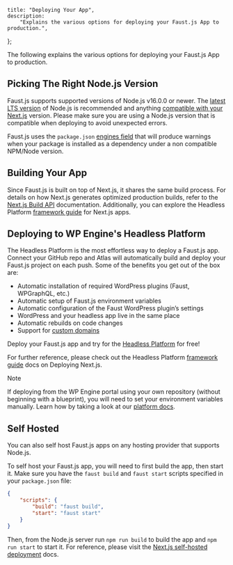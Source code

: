 	title: "Deploying Your App",
	description:
		"Explains the various options for deploying your Faust.js App to production.",
};

The following explains the various options for deploying your Faust.js App to production.

## Picking The Right Node.js Version

Faust.js supports supported versions of Node.js v16.0.0 or newer. The [latest LTS version](https://nodejs.org/en/about/previous-releases) of Node.js is recommended and anything [compatible with your Next.js](https://nextjs.org/docs/pages/getting-started/installation) version. Please make sure you are using a Node.js version that is compatible when deploying to avoid unexpected errors.

Faust.js uses the `package.json` [engines field](https://docs.npmjs.com/cli/v9/configuring-npm/package-json#engines) that will produce warnings when your package is installed as a dependency under a non compatible NPM/Node version.

## Building Your App

Since Faust.js is built on top of Next.js, it shares the same build process. For details on how Next.js generates optimized production builds, refer to the [Next.js Build API](<(https://nextjs.org/docs/pages/building-your-application/deploying#nextjs-build-api)>) documentation. Additionally, you can explore the Headless Platform [framework guide](https://developers.wpengine.com/docs/atlas/framework-guides/next-js/next/) for Next.js apps.

## Deploying to WP Engine's Headless Platform

The Headless Platform is the most effortless way to deploy a Faust.js app. Connect your GitHub repo and Atlas will automatically build and deploy your Faust.js project on each push. Some of the benefits you get out of the box are:

- Automatic installation of required WordPress plugins (Faust, WPGraphQL, etc.)
- Automatic setup of Faust.js environment variables
- Automatic configuration of the Faust WordPress plugin’s settings
- WordPress and your headless app live in the same place
- Automatic rebuilds on code changes
- Support for [custom domains](https://wpengine.com/support/add-domain-in-user-portal/)

Deploy your Faust.js app and try for the [Headless Platform](https://wpengine.com/headless-wordpress/#form) for free!

For further reference, please check out the Headless Platform [framework guide](https://developers.wpengine.com/docs/atlas/framework-guides/next-js/next/) docs on Deploying Next.js.

> [!NOTE]
> If deploying from the WP Engine portal using your own repository (without beginning with a blueprint), you will need to set your environment variables manually. Learn how by taking a look at our [platform docs](https://developers.wpengine.com/docs/atlas/getting-started/deploy-from-existing-repo/#set-environment-variables-optional).

## Self Hosted

You can also self host Faust.js apps on any hosting provider that supports Node.js.

To self host your Faust.js app, you will need to first build the app, then start it. Make sure you have the `faust build` and `faust start` scripts specified in your `package.json` file:

```json title="package.json"
{
	"scripts": {
		"build": "faust build",
		"start": "faust start"
	}
}
```

Then, from the Node.js server run `npm run build` to build the app and `npm run start` to start it.
For reference, please visit the [Next.js self-hosted deployment](https://nextjs.org/docs/pages/building-your-application/deploying#self-hosting) docs.

